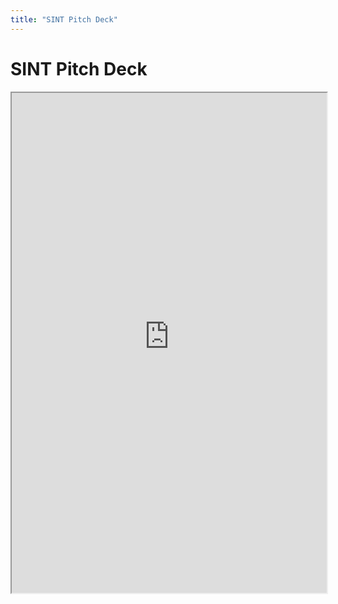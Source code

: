 ```yaml
---
title: "SINT Pitch Deck"
---
```

# SINT Pitch Deck

<iframe
  src="https://raw.githubusercontent.com/sint-ai/docs/main/PressKit/SINT_Pitch_Deck.pdf"
  width="100%"
  height="800px"
  style={{border: 'none'}}
  title="SINT Pitch Deck"
/>

## Альтернативный вариант с PDF.js

<iframe
  src={`https://mozilla.github.io/pdf.js/web/viewer.html?file=${encodeURIComponent('https://raw.githubusercontent.com/sint-ai/docs/main/PressKit/SINT_Pitch_Deck.pdf')}`}
  width="100%"
  height="800px"
  style={{border: '1px solid #ccc'}}
  title="SINT Pitch Deck"
/>

# SINT Pitch Deck

<iframe
  src="https://drive.google.com/file/d/1XklyY-E6EhkcqIaNOtMoFwxixLnvJeG5/preview"
  width="100%"
  height="800px"
  style={{border: 'none'}}
  title="SINT Pitch Deck"
/>

## Альтернативный вариант для Google Drive

<iframe
  src="https://docs.google.com/viewer?url=https://drive.google.com/uc?id=1XklyY-E6EhkcqIaNOtMoFwxixLnvJeG5&embedded=true"
  width="100%"
  height="800px"
  style={{border: '1px solid #ccc'}}
  title="SINT Pitch Deck"
/>

# SINT Pitch Deck

<iframe
  src="https://docsend.com/view/yx834sxqpzhsmksx"
  width="100%"
  height="800px"
  style={{border: 'none'}}
  title="SINT Pitch Deck"
/>


# SINT Pitch Deck

<Card>
  <CardContent className="p-0">
    <iframe
      src="https://raw.githubusercontent.com/sint-ai/docs/main/PressKit/SINT_Pitch_Deck.pdf"
      width="100%"
      height="800px"
      style={{border: 'none', borderRadius: '8px'}}
      title="SINT Pitch Deck"
    />
  </CardContent>
</Card>

### Дополнительные опции

<div style={{display: 'flex', gap: '10px', marginTop: '10px'}}>
  <a 
    href="https://raw.githubusercontent.com/sint-ai/docs/main/PressKit/SINT_Pitch_Deck.pdf" 
    target="_blank"
    style={{
      padding: '8px 16px',
      backgroundColor: '#007bff',
      color: 'white',
      textDecoration: 'none',
      borderRadius: '4px'
    }}
  >
    Открыть в новой вкладке
  </a>
  <a 
    href="https://raw.githubusercontent.com/sint-ai/docs/main/PressKit/SINT_Pitch_Deck.pdf" 
    download
    style={{
      padding: '8px 16px',
      backgroundColor: '#28a745',
      color: 'white',
      textDecoration: 'none',
      borderRadius: '4px'
    }}
  >
    Скачать PDF
  </a>
</div>